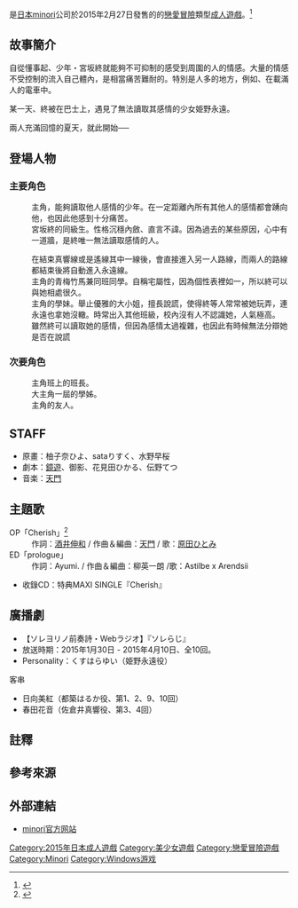 {{Notability Unreferenced|time=2020-08-19T08:38:26+00:00}}
{{Infobox animanga/Headerofja
| title= 永不落幕的前奏詩
| image= 永不落幕的前奏诗遊戲封面.jpg
| size=
| caption= 《永不落幕的前奏詩》遊戲封面
| japanese= ソレヨリノ前奏詩
| english= Soreyori no Prologue
| kana= ソレヨリノぷろろーぐ
| romaji= Soreyori no purorōgu
| genre= [[戀愛|戀愛]]、校園
}}
{{Infobox animanga/name
| original=
| official=
| formal=
| common= 永不落幕的前奏詩<ref>{{Cite web|url=https://bgm.tv/subject/107501|title=ソレヨリノ前奏詩|publisher=Bangumi 番组计划|accessdate=2016年11月18日|language=zh-cn|archive-date=2016年11月18日|archive-url=https://web.archive.org/web/20161118101908/https://bgm.tv/subject/107501|dead-url=no}}</ref>
}}
{{Infobox animanga/Game
| 標題=
| 類型=[[戀愛冒險|戀愛冒險]]
| 使用平台= [[Microsoft_Windows_XP|Windows XP]]/[[Microsoft_Windows_Vista|Vista]]/[[Microsoft_Windows_7|7]]/[[Microsoft_Windows_8|8]]
| 遊戲引擎=
| 開發團隊=[[minori|minori]]
| 代理商=minori
| 製作人=
| 監製=[[酒井伸和|酒井伸和]]
| 腳本=鏡遊、御影、花見田ひかる、伝野てつ
| 程式=
| 音樂=[[天門_(作曲家)|天門]]
| 美術=柚子奈ひよ、sataりすく、水野早桜
| 遊戲人數 = 1
| 發售日= 2015年2月27日
| 對象年齡 = 18禁
| 結局數=3
}}
{{Infobox animanga/Footerofja}}

{{Vgname|永不落幕的前奏詩{{efn|本作品並無代理商，「永不落幕的前奏詩」是中文圈的常用譯名。}}|ja=ソレヨリノ前奏詩}}是[[日本|日本]][[minori|minori]]公司於2015年2月27日發售的的[[戀愛冒險|戀愛冒險]]類型[[日本成人遊戲|成人遊戲]]。<ref>{{Cite web|url=http://www.getchu.com/soft.phtml?id=832603|script-title=ja:ソレヨリノ前奏詩 豪華版|accessdate=2016年11月19日|publisher=Getchu.com|language=ja|archive-date=2016年4月8日|archive-url=https://web.archive.org/web/20160408023656/http://www.getchu.com/soft.phtml?id=832603|dead-url=no}}</ref>

== 故事簡介 ==

自從懂事起、少年・宮坂終就能夠不可抑制的感受到周圍的人的情感。大量的情感不受控制的流入自己體內，是相當痛苦難耐的。特別是人多的地方，例如、在載滿人的電車中。

某一天、終被在巴士上，遇見了無法讀取其感情的少女姫野永遠。

兩人充滿回憶的夏天，就此開始──

== 登場人物 ==

=== 主要角色 ===

; {{nihongo|宮坂終|宮坂 終（みやさか しゅう）}}
: 主角，能夠讀取他人感情的少年。在一定距離內所有其他人的感情都會踴向他，也因此他感到十分痛苦。
; {{nihongo|姫野永遠|姫野 永遠（ひめの とわ）|extra2={{配音|{{tsl|ja|くすはらゆい}}}}}}
: 宮坂終的同級生。性格沉穩內斂、直言不諱。因為過去的某些原因，心中有一道牆，是終唯一無法讀取感情的人。

:在結束真響線或是遙線其中一線後，會直接進入另一人路線，而兩人的路線都結束後將自動進入永遠線。 
; {{nihongo|佐倉井真響|佐倉井 真響（さくらい まゆら）|extra2={{配音|[[春田花音|春田花音]]}}}}
: 主角的青梅竹馬兼同班同學。自稱宅屬性，因為個性表裡如一，所以終可以與她相處很久。
; {{nihongo|都築遙|都築はるか（つづき はるか）|extra2={{配音|[[日向美紅|日向美紅]]}}}}
: 主角的學妹。舉止優雅的大小姐，擅長說謊，使得終等人常常被她玩弄，連永遠也拿她沒轍。時常出入其他班級，校內沒有人不認識她，人氣極高。
: 雖然終可以讀取她的感情，但因為感情太過複雜，也因此有時候無法分辯她是否在說謊

=== 次要角色 ===

; {{nihongo|星河真希|星河 マキ（ほしかわ マキ）|extra2={{配音|[[萌々葉|萌々葉]]}}}}
: 主角班上的班長。
; {{nihongo|天海靜|天海 静（あまみ しず）|extra2={{配音|[[戸倉藍莉|戸倉藍莉]]}}}}
: 大主角一屆的學姊。
; {{nihongo|大地蒼太|大地 蒼太（だいち そうた）}}
: 主角的友人。

== STAFF ==

* 原畫：柚子奈ひよ、sataりすく、水野早桜
* 劇本：[[鏡遊|鏡遊]]、御影、花見田ひかる、伝野てつ
* 音楽：[[天門_(作曲家)|天門]]

== 主題歌 ==
; OP「Cherish」<ref>{{Cite web|url=http://erogetrailers.com/soft/12520|script-title=ja:ソレヨリノ前奏詩|accessdate=2016年11月19日|publisher=ErogeTrailers|language=ja|archive-date=2016年11月15日|archive-url=https://web.archive.org/web/20161115132135/http://erogetrailers.com/soft/12520|dead-url=no}}</ref>
: 作詞：[[酒井伸和|酒井伸和]] / 作曲＆編曲：[[天門_(作曲家)|天門]] / 歌：[[原田ひとみ|原田ひとみ]]
; ED「prologue」
: 作詞：Ayumi. / 作曲＆編曲：柳英一朗 /歌：Astilbe x Arendsii
* 收錄CD：特典MAXI SINGLE『Cherish』

== 廣播劇 ==

* 【ソレヨリノ前奏詩・Webラジオ】『ソレらじ』
* 放送時期：2015年1月30日 - 2015年4月10日、全10回。
* Personality：くすはらゆい（姫野永遠役）
; 客串
* 日向美紅（都築はるか役、第1、2、9、10回）
* 春田花音（佐倉井真響役、第3、4回）

== 註釋 ==
{{notelist}}

== 參考來源 ==
{{Reflist}}

== 外部連結 ==
* [https://web.archive.org/web/20090505215105/http://www.minori.ph/ minori官方网站]{{ja icon}}

{{minori}}

{{DEFAULTSORT:Soreyori no Prologue}}
[[Category:2015年日本成人遊戲|Category:2015年日本成人遊戲]]
[[Category:美少女遊戲|Category:美少女遊戲]]
[[Category:戀愛冒險遊戲|Category:戀愛冒險遊戲]]
[[Category:Minori|Category:Minori]]
[[Category:Windows游戏|Category:Windows游戏]]